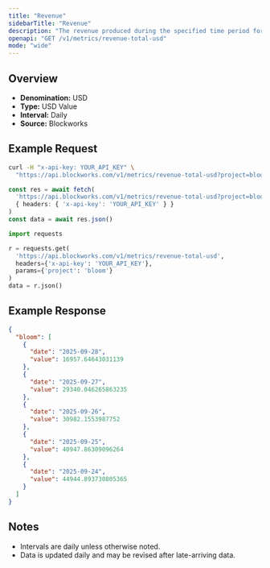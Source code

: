 ```yaml
---
title: "Revenue"
sidebarTitle: "Revenue"
description: "The revenue produced during the specified time period for given project."
openapi: "GET /v1/metrics/revenue-total-usd"
mode: "wide"
---
```


## Overview

- **Denomination:** USD
- **Type:** USD Value
- **Interval:** Daily
- **Source:** Blockworks

## Example Request

<CodeGroup>

```bash cURL
curl -H "x-api-key: YOUR_API_KEY" \
  "https://api.blockworks.com/v1/metrics/revenue-total-usd?project=bloom"
```

```typescript TypeScript
const res = await fetch(
  'https://api.blockworks.com/v1/metrics/revenue-total-usd?project=bloom',
  { headers: { 'x-api-key': 'YOUR_API_KEY' } }
)
const data = await res.json()
```

```python Python
import requests

r = requests.get(
  'https://api.blockworks.com/v1/metrics/revenue-total-usd',
  headers={'x-api-key': 'YOUR_API_KEY'},
  params={'project': 'bloom'}
)
data = r.json()
```

</CodeGroup>

## Example Response

```json
{
  "bloom": [
    {
      "date": "2025-09-28",
      "value": 16957.64643031139
    },
    {
      "date": "2025-09-27",
      "value": 29340.046265863235
    },
    {
      "date": "2025-09-26",
      "value": 30982.1553987752
    },
    {
      "date": "2025-09-25",
      "value": 40947.86309096264
    },
    {
      "date": "2025-09-24",
      "value": 44944.893730805365
    }
  ]
}
```

## Notes
- Intervals are daily unless otherwise noted.
- Data is updated daily and may be revised after late-arriving data.